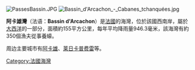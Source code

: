 [[Image:PassesBassin.JPG|thumb]]
[[Image:Bassin_d'Arcachon_-_Cabanes_tchanquées.jpg|thumb]]

'''阿卡雄灣'''（法语：'''Bassin d'Arcachon'''）是[[法國|法國]]的海灣，位於該國西南岸，屬於[[大西洋|大西洋]]的一部分，面積約155平方公里，每年平均降雨量946.3毫米，該海灣有約350個漁夫從事養蠔。

周边主要城市有[[阿卡雄|阿卡雄]]、[[莱日卡普费雷|莱日卡普费雷]]等。

{{coord|44|41|N|01|10|W|type:landmark_scale:200000_source:frwiki|display=title}}

{{France-geo-stub}}
[[Category:法國海灣|Category:法國海灣]]